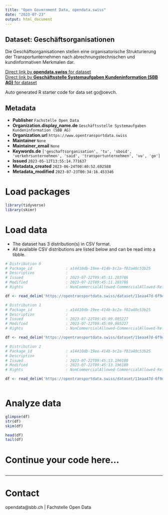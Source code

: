 ```yaml
---
title: "Open Government Data, opendata.swiss"
date: "2023-07-23"
output: html_document
---
```


## Dataset: Geschäftsorganisationen

Die Geschäftsorganisationen stellen eine organisatorische Strukturierung der Transportunternehmen nach abrechnungstechnischen und kundinformativen Merkmalen dar.

[Direct link by **opendata.swiss** for dataset](https://opendata.swiss/de/dataset/geschaftsorganisationen)<br>
[Direct link by **Geschäftsstelle Systemaufgaben Kundeninformation (SBB AG)** for dataset](https://opentransportdata.swiss/dataset/go)

Auto generated R starter code for data set go@oevch.

## Metadata

- **Publisher** `Fachstelle Open Data`
- **Organization.display_name.de** `Geschäftsstelle Systemaufgaben Kundeninformation (SBB AG)`
- **Organization.url** `https://www.opentransportdata.swiss`
- **Maintainer** `None`
- **Maintainer_email** `None`
- **Keywords.de** `['geschaftsorganisation', 'tu', 'sboid', 'verkehrsunternehmen', 'said', 'transportunternehmen', 'vu', 'go']`
- **Issued** `2023-05-12T13:55:14.771637`
- **Metadata_created** `2023-06-24T00:40:52.692588`
- **Metadata_modified** `2023-07-23T00:34:16.453346`


# Load packages

```r

library(tidyverse)
library(skimr)

```

# Load data

-   The dataset has 3 distribution(s) in CSV format.
-   All available CSV distributions are listed below and can be read into a tibble.

```r

# Distribution 0
# Package_id               : a14410db-19ee-414b-bc2a-f02a40c53b25
# Description              : 
# Issued                   : 2023-07-22T09:45:11.203786
# Modified                 : 2023-07-22T09:45:11.203786
# Rights                   : NonCommercialAllowed-CommercialAllowed-ReferenceRequired

df <- read_delim('https://opentransportdata.swiss/dataset/11eaa47d-6f9d-4ddc-a660-02ad0eeaea8f/resource/cc3ab29d-9be8-4d38-b189-0ac598bb2a3e/download/full_business_organisation_versions_2023-07-22.csv')

# Distribution 1
# Package_id               : a14410db-19ee-414b-bc2a-f02a40c53b25
# Description              : 
# Issued                   : 2023-07-22T09:45:09.085227
# Modified                 : 2023-07-22T09:45:09.085227
# Rights                   : NonCommercialAllowed-CommercialAllowed-ReferenceRequired

df <- read_delim('https://opentransportdata.swiss/dataset/11eaa47d-6f9d-4ddc-a660-02ad0eeaea8f/resource/60ccfccd-31af-4625-81ce-868b2c3d66b3/download/actual_date_business_organisation_versions_2023-07-22.csv')

# Distribution 2
# Package_id               : a14410db-19ee-414b-bc2a-f02a40c53b25
# Description              : 
# Issued                   : 2023-07-22T09:45:13.196180
# Modified                 : 2023-07-22T09:45:13.196180
# Rights                   : NonCommercialAllowed-CommercialAllowed-ReferenceRequired

df <- read_delim('https://opentransportdata.swiss/dataset/11eaa47d-6f9d-4ddc-a660-02ad0eeaea8f/resource/c6c90d3f-b06e-482a-bf43-4b222044f378/download/future_timetable_business_organisation_versions_2023-07-22.csv')



```

# Analyze data

```r

glimpse(df)
str(df)
skim(df)

head(df)
tail(df)

```

# Continue your code here...

```r

```

------------------------------------------------------------------------

# Contact

opendata@sbb.ch | Fachstelle Open Data
